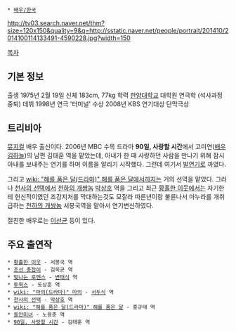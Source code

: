  * [[배우/한국]]

http://tv03.search.naver.net/thm?size=120x150&quality=9&q=http://sstatic.naver.net/people/portrait/201410/2014100114133491-4590228.jpg?width=150

[[목차]]
== 기본 정보 ==
출생 1975년 2월 19일
신체 183cm, 77kg
학력 [[한양대학교]] 대학원 연극학 (석사과정 중퇴)
데뷔 1998년 연극 '터미널'
수상 2008년 KBS 연기대상 단막극상

== 트리비아 ==
[[뮤지컬]] 배우 출신이다. 2006년 MBC 수목 드라마 '''90일, 사랑할 시간'''에서 고미연([[배우]] [[김하늘]])의 남편 김태훈 역을 맡았는데, 아내가 한 때 사랑하던 사람을 만나기 위해 잠시 아내를 보내주는 연기를 하며 이름을 알리기 시작했다. 그런데 여기서 [[발연기]]로 까였다.

그리고 [[wiki: "해를 품은 달(드라마)" 해를 품은 달]]에서까지는 거의 선역을 맡았다. 그러나 [[천사의 선택]]에서 [[천하의 개쌍놈]] [[박상호]] 역을 그리고 최근 [[황홀한 이웃]]에서는 자기한테 헌신적이였던 조강지처를 막대하는것도 모잘라 따른년이랑 불륜나서 마누라를 개취급하는 [[천하의 개쌍놈]] 서봉국역을 맡아서 연기변신하였다.

절친한 배우로는 [[이선균]] 등이 있다.

== 주요 출연작 ==
 * [[황홀한 이웃]] - 서봉국 역
 * [[조선 총잡이]] - 김옥균 역
 * [[빛나는 로맨스]] - [[변태식]] 역
 * [[투윅스]] - 도상훈 역
 * [[wiki: "마의(드라마)" 마의]] - [[서두식]] 역
 * [[천사의 선택]] - [[박상호]] 역
 * [[wiki: "해를 품은 달(드라마)" 해를 품은 달]] - 홍규태 역
 * [[동안미녀]] - 노용준 역
 * [[90일, 사랑할 시간]] - 김태훈 역
